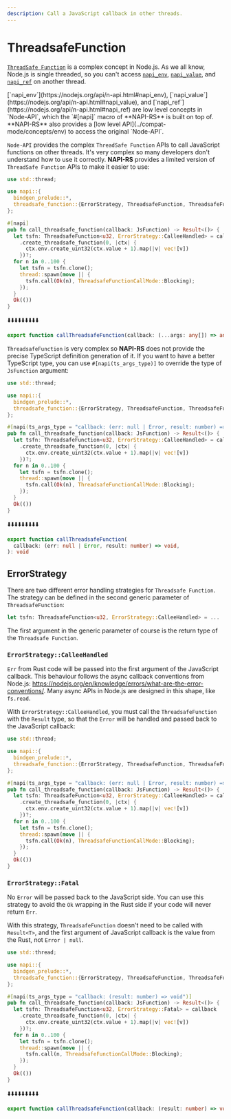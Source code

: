 ```yaml
---
description: Call a JavaScript callback in other threads.
---
```


# ThreadsafeFunction

[`ThreadSafe Function`](https://nodejs.org/api/n-api.html#asynchronous-thread-safe-function-calls) is a complex concept in Node.js. As we all know, Node.js is single threaded, so you can't access [`napi_env`](https://nodejs.org/api/n-api.html#napi_env), [`napi_value`](https://nodejs.org/api/n-api.html#napi_value), and [`napi_ref`](https://nodejs.org/api/n-api.html#napi_ref) on another thread.


<Callout>
  [`napi_env`](https://nodejs.org/api/n-api.html#napi_env),
  [`napi_value`](https://nodejs.org/api/n-api.html#napi_value), and
  [`napi_ref`](https://nodejs.org/api/n-api.html#napi_ref) are low level
  concepts in `Node-API`, which the `#[napi]` macro of **NAPI-RS** is built on
  top of. **NAPI-RS** also provides a [low level
  API](../compat-mode/concepts/env) to access the original `Node-API`.
</Callout>

`Node-API` provides the complex `ThreadSafe Function` APIs to call JavaScript functions on other threads. It's very complex so many developers don't understand how to use it correctly. **NAPI-RS** provides a limited version of `ThreadSafe Function` APIs to make it easier to use:

```rust {10} filename="lib.rs"
use std::thread;

use napi::{
  bindgen_prelude::*,
  threadsafe_function::{ErrorStrategy, ThreadsafeFunction, ThreadsafeFunctionCallMode},
};

#[napi]
pub fn call_threadsafe_function(callback: JsFunction) -> Result<()> {
  let tsfn: ThreadsafeFunction<u32, ErrorStrategy::CalleeHandled> = callback
    .create_threadsafe_function(0, |ctx| {
      ctx.env.create_uint32(ctx.value + 1).map(|v| vec![v])
    })?;
  for n in 0..100 {
    let tsfn = tsfn.clone();
    thread::spawn(move || {
      tsfn.call(Ok(n), ThreadsafeFunctionCallMode::Blocking);
    });
  }
  Ok(())
}
```

⬇️⬇️⬇️⬇️⬇️⬇️⬇️⬇️⬇️

```ts filename="index.d.ts"
export function callThreadsafeFunction(callback: (...args: any[]) => any): void
```

`ThreadsafeFunction` is very complex so **NAPI-RS** does not provide the precise TypeScript definition generation of it. If you want to have a better TypeScript type, you can use `#[napi(ts_args_type)]` to override the type of `JsFunction` argument:

```rust {8} filename="lib.rs"
use std::thread;

use napi::{
  bindgen_prelude::*,
  threadsafe_function::{ErrorStrategy, ThreadsafeFunction, ThreadsafeFunctionCallMode},
};

#[napi(ts_args_type = "callback: (err: null | Error, result: number) => void")]
pub fn call_threadsafe_function(callback: JsFunction) -> Result<()> {
  let tsfn: ThreadsafeFunction<u32, ErrorStrategy::CalleeHandled> = callback
    .create_threadsafe_function(0, |ctx| {
      ctx.env.create_uint32(ctx.value + 1).map(|v| vec![v])
    })?;
  for n in 0..100 {
    let tsfn = tsfn.clone();
    thread::spawn(move || {
      tsfn.call(Ok(n), ThreadsafeFunctionCallMode::Blocking);
    });
  }
  Ok(())
}
```

⬇️⬇️⬇️⬇️⬇️⬇️⬇️⬇️⬇️

```ts filename="index.d.ts"
export function callThreadsafeFunction(
  callback: (err: null | Error, result: number) => void,
): void
```

## ErrorStrategy

There are two different error handling strategies for `Threadsafe Function`. The strategy can be defined in the second generic parameter of `ThreadsafeFunction`:

```rust filename="lib.rs"
let tsfn: ThreadsafeFunction<u32, ErrorStrategy::CalleeHandled> = ...
```

The first argument in the generic parameter of course is the return type of the `Threadsafe Function`.

### `ErrorStrategy::CalleeHandled`

`Err` from Rust code will be passed into the first argument of the JavaScript callback. This behaviour follows the async callback conventions from Node.js: https://nodejs.org/en/knowledge/errors/what-are-the-error-conventions/. Many async APIs in Node.js are designed in this shape, like `fs.read`.

With `ErrorStrategy::CalleeHandled`, you must call the `ThreadsafeFunction` with the `Result` type, so that the `Error` will be handled and passed back to the JavaScript callback:

```rust {17} filename="lib.rs"
use std::thread;

use napi::{
  bindgen_prelude::*,
  threadsafe_function::{ErrorStrategy, ThreadsafeFunction, ThreadsafeFunctionCallMode},
};

#[napi(ts_args_type = "callback: (err: null | Error, result: number) => void")]
pub fn call_threadsafe_function(callback: JsFunction) -> Result<()> {
  let tsfn: ThreadsafeFunction<u32, ErrorStrategy::CalleeHandled> = callback
    .create_threadsafe_function(0, |ctx| {
      ctx.env.create_uint32(ctx.value + 1).map(|v| vec![v])
    })?;
  for n in 0..100 {
    let tsfn = tsfn.clone();
    thread::spawn(move || {
      tsfn.call(Ok(n), ThreadsafeFunctionCallMode::Blocking);
    });
  }
  Ok(())
}
```

### `ErrorStrategy::Fatal`

No `Error` will be passed back to the JavaScript side. You can use this strategy to avoid the `Ok` wrapping in the Rust side if your code will never return `Err`.

With this strategy, `ThreadsafeFunction` doesn't need to be called with `Result<T>`, and the first argument of JavaScript callback is the value from the Rust, not `Error | null`.

```rust {17} filename="lib.rs"
use std::thread;

use napi::{
  bindgen_prelude::*,
  threadsafe_function::{ErrorStrategy, ThreadsafeFunction, ThreadsafeFunctionCallMode},
};

#[napi(ts_args_type = "callback: (result: number) => void")]
pub fn call_threadsafe_function(callback: JsFunction) -> Result<()> {
  let tsfn: ThreadsafeFunction<u32, ErrorStrategy::Fatal> = callback
    .create_threadsafe_function(0, |ctx| {
      ctx.env.create_uint32(ctx.value + 1).map(|v| vec![v])
    })?;
  for n in 0..100 {
    let tsfn = tsfn.clone();
    thread::spawn(move || {
      tsfn.call(n, ThreadsafeFunctionCallMode::Blocking);
    });
  }
  Ok(())
}
```

⬇️⬇️⬇️⬇️⬇️⬇️⬇️⬇️⬇️

```ts {2} filename="index.d.ts"
export function callThreadsafeFunction(callback: (result: number) => void): void
```
